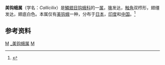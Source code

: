 {{Automatic Taxobox
| taxon = Callicilix
| authority = Butler，1885
}}
'''美钩蛾属'''（学名：''Callicilix''）是[[鱗翅目|鱗翅目]][[钩蛾科|钩蛾科]]的一[[属_(生物)|属]]，[[喙|喙]]发达，[[触角|触角]]双栉形，翅缰发达，翅底白色。本属仅有[[美钩蛾|美钩蛾]]一种，分布于[[日本|日本]]，[[印度|印度]]和[[中国|中国]]。<ref>{{cite book zh |author=朱弘复 王林瑶 |title=《中国动物志·昆虫纲（第三卷）·鳞翅目·圆钩蛾科 钩蛾科》|format=M |edition=1 |location=北京 |publisher=科学出版社 |date=1991 |pages=168|id= ISBN 7-03-001906-7}}</ref>

==参考资料==
{{reflist}}
{{Taxonbar}}
[[Category:钩蛾科|M]]
[[Category:_美钩蛾属|]]
[[Category:_1885年描述的分类群|M]]